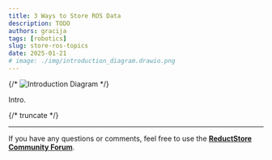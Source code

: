 ```yaml
---
title: 3 Ways to Store ROS Data
description: TODO
authors: gracija
tags: [robotics]
slug: store-ros-topics
date: 2025-01-21
# image: ./img/introduction_diagram.drawio.png
---
```


{/* ![Introduction Diagram](./img/introduction_diagram.drawio.png) */}

Intro.

{/* truncate */}

---

If you have any questions or comments, feel free to use the [**ReductStore Community Forum**](https://community.reduct.store).
